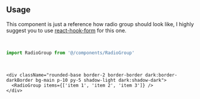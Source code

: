 ```tsx file=<rootDir>/src/components/react/components/RadioGroup.tsx title="components/RadioGroup.tsx"
```

<br />

## Usage

This component is just a reference how radio group should look like, I highly suggest you to use <a href="https://react-hook-form.com/" target="_blank">react-hook-form</a> for this one.

<br />

```ts
import RadioGroup from '@/components/RadioGroup'
```

<br />

```tsx
<div className="rounded-base border-2 border-border dark:border-darkBorder bg-main p-10 py-5 shadow-light dark:shadow-dark">
  <RadioGroup items={['item 1', 'item 2', 'item 3']} />
</div>
```